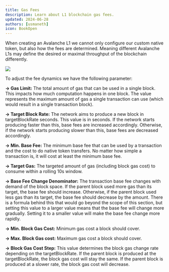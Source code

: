 ```yaml
---
title: Gas Fees
description: Learn about L1 blockchain gas fees.
updated: 2024-06-28
authors: [usmaneth]
icon: BookOpen
---
```


When creating an Avalanche L1 we cannot only configure our custom native token, but also how the fees are determined. Meaning different Avalanche L1s may define the desired or maximal throughput of the blockchain differently.

![](/course-images/multi-chain-architecture/subnet-fee-comparison.png)

To adjust the fee dynamics we have the following parameter:

**&rarr; Gas Limit:** The total amount of gas that can be used in a single block. This impacts how much computation happens in one block. The value represents the maximum amount of gas a single transaction can use (which would result in a single transaction block).

**&rarr; Target Block Rate:** The network aims to produce a new block in targetBlockRate seconds. This value is in seconds. If the network starts producing faster than this, base fees are increased accordingly. Otherwise, if the network starts producing slower than this, base fees are decreased accordingly.

**&rarr; Min. Base Fee:** The minimum base fee that can be used by a transaction and the cost to do native token transfers. No matter how simple a transaction is, it will cost at least the minimum base fee.

**&rarr; Target Gas:** The targeted amount of gas (including block gas cost) to consume within a rolling 10s window.

**&rarr; Base Fee Change Denominator:** The transaction base fee changes with demand of the block space. If the parent block used more gas than its target, the base fee should increase. Otherwise, if the parent block used less gas than its target, the base fee should decrease by the amount. There is a formula behind this that would go beyond the scope of this section, but setting this value to a larger value means that the base fee will change more gradually. Setting it to a smaller value will make the base fee change more rapidly.

**&rarr; Min. Block Gas Cost:** Minimum gas cost a block should cover.

**&rarr; Max. Block Gas cost:** Maximum gas cost a block should cover.

**&rarr; Block Gas Cost Step:** This value determines the block gas change rate depending on the targetBlockRate. If the parent block is produced at the targetBlockRate, the block gas cost will stay the same. If the parent block is produced at a slower rate, the block gas cost will decrease.
